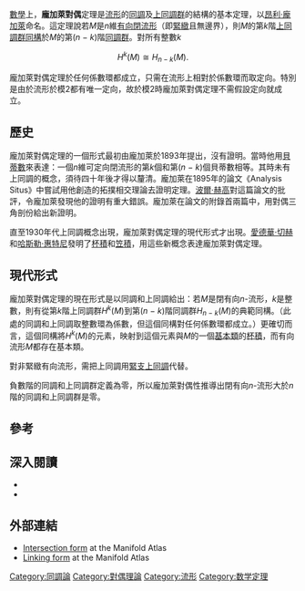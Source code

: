 [[數學|數學]]上，'''龐加萊對偶'''定理是[[流形|流形]]的[[同調|同調]]及[[上同調|上同調]][[群|群]]的結構的基本定理，以[[昂利·龐加萊|昂利·龐加萊]]命名。這定理說若''M''是''n''維[[定向_(數學)|有向]][[閉流形|閉流形]]（即[[緊緻集|緊緻]]且無邊界），則''M''的第''k''階[[上同調群|上同調群]][[群同構|同構]]於''M''的第(''n'' − ''k'')階[[同調群|同調群]]。對所有整數''k''
:<math>H^k(M) \cong H_{n-k}(M).</math>

龐加萊對偶定理於任何係數環都成立，只需在流形上相對於係數環而取定向。特別是由於流形於模2都有唯一定向，故於模2時龐加萊對偶定理不需假設定向就成立。

==歷史==
龐加萊對偶定理的一個形式最初由龐加萊於1893年提出，沒有證明。當時他用[[貝蒂數|貝蒂數]]來表達：一個''n''維可定向閉流形的第''k''個和第(''n'' − ''k'')個貝蒂數相等。其時未有上同調的概念，須待四十年後才得以釐清。龐加萊在1895年的論文《Analysis Situs》中嘗試用他創造的拓撲相交理論去證明定理。[[波爾·赫高|波爾·赫高]]對這篇論文的批評，令龐加萊發現他的證明有重大錯誤。龐加萊在論文的附錄首兩篇中，用對偶三角剖份給出新證明。

直至1930年代上同調概念出現，龐加萊對偶定理的現代形式才出現。[[愛德華·切赫|愛德華·切赫]]和[[哈斯勒·惠特尼|哈斯勒·惠特尼]]發明了[[杯積|杯積]]和[[笠積|笠積]]，用這些新概念表達龐加萊對偶定理。

==現代形式==
龐加萊對偶定理的現在形式是以同調和上同調給出：若''M''是閉有向''n''-流形，''k''是整數，則有從第''k''階上同調群''H''<sup>''k''</sup>(''M'')到第(''n'' − ''k'')階同調群''H''<sub>''n'' − ''k''</sub>(''M'')的典範同構。（此處的同調和上同調取整數環為係數，但這個同構對任何係數環都成立。）更確切而言，這個同構將''H''<sup>''k''</sup>(''M'')的元素，映射到這個元素與''M''的一個[[基本類|基本類]]的[[杯積|杯積]]，而有向流形''M''都存在基本類。

對非緊緻有向流形，需把上同調用[[緊支上同調|緊支上同調]]代替。

負數階的同調和上同調群定義為零，所以龐加萊對偶性推導出閉有向''n''-流形大於''n''階的同調和上同調群是零。

==參考==
{{Reflist}}

==深入閱讀==
*{{citation |first=R. C. |last=Blanchfield |title=Intersection theory of manifolds with operators with applications to knot theory |journal=[[Annals_of_Mathematics|Annals of Mathematics]] |volume=65 |issue=2 |year=1957 |pages=340–356 |jstor=1969966 }}
* {{Citation | last1=Griffiths | first1=Phillip | author1-link= Phillip Griffiths | last2=Harris | first2=Joseph | author2-link= Joe Harris (mathematician) | title=Principles of algebraic geometry | publisher=Wiley | location=New York | series=Wiley Classics Library | isbn=978-0-471-05059-9 | mr=1288523 | year=1994}}

== 外部連結 ==
*[http://www.map.mpim-bonn.mpg.de/Intersection_form Intersection form] {{Wayback|url=http://www.map.mpim-bonn.mpg.de/Intersection_form |date=20210507041941 }} at the Manifold Atlas
*[http://www.map.mpim-bonn.mpg.de/Linking_form Linking form] {{Wayback|url=http://www.map.mpim-bonn.mpg.de/Linking_form |date=20210507011502 }} at the Manifold Atlas
{{DEFAULTSORT:P龐加萊對偶性}}
[[Category:同調論|Category:同調論]]
[[Category:對偶理論|Category:對偶理論]]
[[Category:流形|Category:流形]]
[[Category:数学定理|Category:数学定理]]